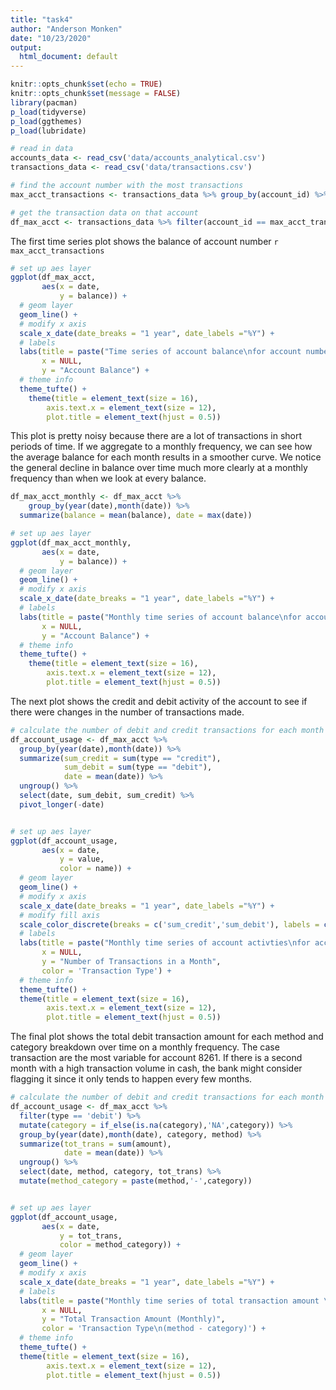 ```yaml
---
title: "task4"
author: "Anderson Monken"
date: "10/23/2020"
output:
  html_document: default
---
```


```r
knitr::opts_chunk$set(echo = TRUE)
knitr::opts_chunk$set(message = FALSE)
library(pacman)
p_load(tidyverse)
p_load(ggthemes)
p_load(lubridate)

# read in data
accounts_data <- read_csv('data/accounts_analytical.csv')
transactions_data <- read_csv('data/transactions.csv')

# find the account number with the most transactions
max_acct_transactions <- transactions_data %>% group_by(account_id) %>% count() %>% arrange(desc(n)) %>% head(1) %>% pull(account_id)

# get the transaction data on that account
df_max_acct <- transactions_data %>% filter(account_id == max_acct_transactions)
```

The first time series plot shows the balance of account number `r max_acct_transactions`

```r
# set up aes layer
ggplot(df_max_acct,
       aes(x = date,
           y = balance)) + 
  # geom layer
  geom_line() +
  # modify x axis
  scale_x_date(date_breaks = "1 year", date_labels ="%Y") + 
  # labels
  labs(title = paste("Time series of account balance\nfor account number",max_acct_transactions),
       x = NULL,
       y = "Account Balance") +
  # theme info
  theme_tufte() +
    theme(title = element_text(size = 16),
        axis.text.x = element_text(size = 12),
        plot.title = element_text(hjust = 0.5))


```


This plot is pretty noisy because there are a lot of transactions in short periods of time. If we aggregate to a monthly frequency, we can see how the average balance for each month results in a smoother curve. We notice the general decline in balance over time much more clearly at a monthly frequency than when we look at every balance.

```r
df_max_acct_monthly <- df_max_acct %>%
    group_by(year(date),month(date)) %>% 
  summarize(balance = mean(balance), date = max(date))

# set up aes layer
ggplot(df_max_acct_monthly,
       aes(x = date,
           y = balance)) + 
  # geom layer
  geom_line() +
  # modify x axis
  scale_x_date(date_breaks = "1 year", date_labels ="%Y") + 
  # labels
  labs(title = paste("Monthly time series of account balance\nfor account number",max_acct_transactions),
       x = NULL,
       y = "Account Balance") +
  # theme info
  theme_tufte() +
    theme(title = element_text(size = 16),
        axis.text.x = element_text(size = 12),
        plot.title = element_text(hjust = 0.5))

```

The next plot shows the credit and debit activity of the account to see if there were changes in the number of transactions made.

```r
# calculate the number of debit and credit transactions for each month
df_account_usage <- df_max_acct %>% 
  group_by(year(date),month(date)) %>% 
  summarize(sum_credit = sum(type == "credit"), 
            sum_debit = sum(type == "debit"),
            date = mean(date)) %>%
  ungroup() %>%
  select(date, sum_debit, sum_credit) %>%
  pivot_longer(-date)


# set up aes layer
ggplot(df_account_usage,
       aes(x = date,
           y = value,
           color = name)) + 
  # geom layer
  geom_line() +
  # modify x axis
  scale_x_date(date_breaks = "1 year", date_labels ="%Y") + 
  # modify fill axis
  scale_color_discrete(breaks = c('sum_credit','sum_debit'), labels = c('Credit (deposit)','Debit (withdrawal)')) +
  # labels
  labs(title = paste("Monthly time series of account activties\nfor account number",max_acct_transactions),
       x = NULL,
       y = "Number of Transactions in a Month",
       color = 'Transaction Type') +
  # theme info
  theme_tufte() +
  theme(title = element_text(size = 16),
        axis.text.x = element_text(size = 12),
        plot.title = element_text(hjust = 0.5))

```


The final plot shows the total debit transaction amount for each method and category breakdown over time on a monthly frequency. The case transaction are the most variable for account 8261. If there is a second month with a high transaction volume in cash, the bank might consider flagging it since it only tends to happen every few months.

```r
# calculate the number of debit and credit transactions for each month
df_account_usage <- df_max_acct %>% 
  filter(type == 'debit') %>%
  mutate(category = if_else(is.na(category),'NA',category)) %>%
  group_by(year(date),month(date), category, method) %>% 
  summarize(tot_trans = sum(amount), 
            date = mean(date)) %>%
  ungroup() %>%
  select(date, method, category, tot_trans) %>%
  mutate(method_category = paste(method,'-',category))


# set up aes layer
ggplot(df_account_usage,
       aes(x = date,
           y = tot_trans,
           color = method_category)) + 
  # geom layer
  geom_line() +
  # modify x axis
  scale_x_date(date_breaks = "1 year", date_labels ="%Y") + 
  # labels
  labs(title = paste("Monthly time series of total transaction amount \nby type for account number",max_acct_transactions),
       x = NULL,
       y = "Total Transaction Amount (Monthly)",
       color = 'Transaction Type\n(method - category)') +
  # theme info
  theme_tufte() +
  theme(title = element_text(size = 16),
        axis.text.x = element_text(size = 12),
        plot.title = element_text(hjust = 0.5))
```

